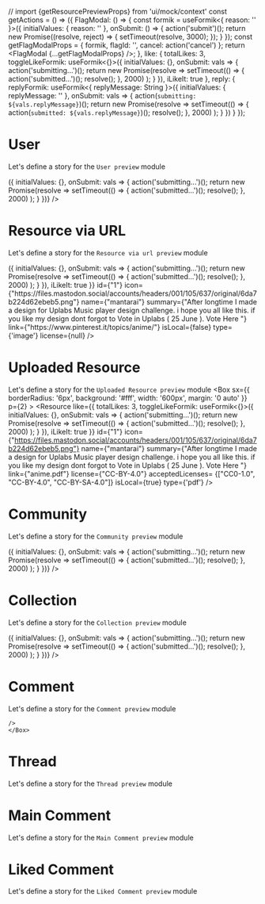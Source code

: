 // import {getResourcePreviewProps} from 'ui/mock/context'
const getActions = () => ({
  FlagModal: () => {
    const formik = useFormik<{ reason: '' }>({
      initialValues: {
        reason: ''
      },
      onSubmit: () => {
        action('submit')();
        return new Promise((resolve, reject) => {
          setTimeout(resolve, 3000);
        });
      }
    });
    const getFlagModalProps = {
      formik,
      flagId: '',
      cancel: action('cancel')
    };
    return <FlagModal {...getFlagModalProps} />;
  },
  like: {
    totalLikes: 3,
    toggleLikeFormik: useFormik<{}>({
      initialValues: {},
      onSubmit: vals => {
        action('submitting...')();
        return new Promise(resolve =>
          setTimeout(() => {
            action('submitted...')();
            resolve();
          }, 2000)
        );
      }
    }),
    iLikeIt: true
  },
  reply: {
    replyFormik: useFormik<{ replyMessage: String }>({
      initialValues: { replyMessage: '' },
      onSubmit: vals => {
        action(`submitting: ${vals.replyMessage}`)();
        return new Promise(resolve =>
          setTimeout(() => {
            action(`submitted: ${vals.replyMessage}`)();
            resolve();
          }, 2000)
        );
      }
    })
  }
});

<Meta title="Modules|Main Previews"/>

# User
Let's define a story for the `User preview` module

<Preview>
  <Story name="User preview module">
     <Box
        sx={{
          borderRadius: '6px',
          background: '#fff',
          width: '600px',
          margin: '0 auto'
        }}
        p={2}
      >
    <User 
      image={"https://pbs.twimg.com/profile_images/1161428802091802627/O49Ggs-7_400x400.jpg"}
      name={"˗ˏˋ Doug Belshaw ˎˊ˗ 🇪🇺 ☠️ ✊" }
      username={"dajbelshaw@team.moodle.net"}
      bio={"Open Educational Thinkerer. Product Manager @MoodleNet & Co-op founder @WeAreOpenCoop. Aspiring Mountain Leader. Previously: @Mozilla @Jisc teacher"}
      isFollowing={true}
       toggleFollowFormik = {useFormik<{}>({
          initialValues: {},
          onSubmit: vals => {
            action('submitting...')();
            return new Promise(resolve =>
              setTimeout(() => {
                action('submitted...')();
                resolve();
              }, 2000)
            );
          }
        })}
    />
    </Box>
  </Story>
</Preview>


# Resource via URL
Let's define a story for the `Resource via url preview` module

<Preview>
  <Story name="Resource via url preview module">
     <Box
        sx={{
          borderRadius: '6px',
          background: '#fff',
          width: '600px',
          margin: '0 auto'
        }}
        p={2}
      >
    <Resource
        like={{
    totalLikes: 3,
    toggleLikeFormik: useFormik<{}>({
      initialValues: {},
      onSubmit: vals => {
        action('submitting...')();
        return new Promise(resolve =>
          setTimeout(() => {
            action('submitted...')();
            resolve();
          }, 2000)
        );
      }
    }),
    iLikeIt: true
  }}
        id={"1"}
        icon={"https://files.mastodon.social/accounts/headers/001/105/637/original/6da7b224d62ebeb5.png"}
        name={"mantarai"}
        summary={"After longtime I made a design for Uplabs Music player design challenge. i hope you all like this. if you like my design dont forgot to Vote in Uplabs ( 25 June ). Vote Here "}
        link={"https://www.pinterest.it/topics/anime/"}
        isLocal={false}
        type={'image'}
        license={null}
    />
    </Box>
  </Story>
</Preview>

# Uploaded Resource
Let's define a story for the `Uploaded Resource preview` module
<Preview>
  <Story name="Uploaded Resource preview module">
     <Box
        sx={{
          borderRadius: '6px',
          background: '#fff',
          width: '600px',
          margin: '0 auto'
        }}
        p={2}
      >
    <Resource
      like={{
    totalLikes: 3,
    toggleLikeFormik: useFormik<{}>({
      initialValues: {},
      onSubmit: vals => {
        action('submitting...')();
        return new Promise(resolve =>
          setTimeout(() => {
            action('submitted...')();
            resolve();
          }, 2000)
        );
      }
    }),
    iLikeIt: true
  }}
        id={"1"}
        icon={"https://files.mastodon.social/accounts/headers/001/105/637/original/6da7b224d62ebeb5.png"}
        name={"mantarai"}
        summary={"After longtime I made a design for Uplabs Music player design challenge. i hope you all like this. if you like my design dont forgot to Vote in Uplabs ( 25 June ). Vote Here "}
        link={"anime.pdf"}
        license={"CC-BY-4.0"}
        acceptedLicenses= {["CC0-1.0", "CC-BY-4.0", "CC-BY-SA-4.0"]}
        isLocal={true}
        type={'pdf'}
    />
    </Box>
  </Story>
</Preview>

# Community
Let's define a story for the `Community preview` module

<Preview>
  <Story name="Community preview module">
     <Box
        sx={{
          borderRadius: '6px',
          background: '#fff',
          width: '600px',
          margin: '0 auto'
        }}
        p={2}
      >
    <Community
        id={"1"}
        icon={"https://files.mastodon.social/accounts/headers/001/105/637/original/6da7b224d62ebeb5.png"}
        name={"mantarai"}
        summary={"After longtime I made a design for Uplabs Music player design challenge. i hope you all like this. if you like my design dont forgot to Vote in Uplabs ( 25 June ). Vote Here "}
        followersCount={12}
        collectionsCount={6}
        followed={true}
        threadsCount={3}
        link={{url: "/", external: true}}
        toggleJoinFormik = {useFormik<{}>({
          initialValues: {},
          onSubmit: vals => {
            action('submitting...')();
            return new Promise(resolve =>
              setTimeout(() => {
                action('submitted...')();
                resolve();
              }, 2000)
            );
          }
        })}
    />
    </Box>
  </Story>
</Preview>

# Collection
Let's define a story for the `Collection preview` module

<Preview>
  <Story name="Collection preview module">
     <Box
        sx={{
          borderRadius: '6px',
          background: '#fff',
          width: '600px',
          margin: '0 auto'
        }}
        p={2}
      >
    <Collection
        link={{url: "/", external: true}}
        id={"1"}
        icon={"https://files.mastodon.social/accounts/headers/001/105/637/original/6da7b224d62ebeb5.png"}
        name={"mantarai"}
        summary={"After longtime I made a design for Uplabs Music player design challenge. i hope you all like this. if you like my design dont forgot to Vote in Uplabs ( 25 June ). Vote Here "}
        totalResources={12}
        toggleFollowFormik = {useFormik<{}>({
          initialValues: {},
          onSubmit: vals => {
            action('submitting...')();
            return new Promise(resolve =>
              setTimeout(() => {
                action('submitted...')();
                resolve();
              }, 2000)
            );
          }
        })}
    />
    </Box>
  </Story>
</Preview>

# Comment
Let's define a story for the `Comment preview` module

<Preview>
  <Story name="Comment preview module">
     <Box
        sx={{
          borderRadius: '6px',
          background: '#fff',
          width: '600px',
          margin: '0 auto'
        }}
        p={2}
      >
    <Comment
        {...getActions()}
        url={"/"}
        content={"After longtime I made a design for Uplabs Music player design challenge. i hope you all like this. if you like my design dont forgot to Vote in Uplabs ( 25 June ). Vote Here "}
        
    />
    </Box>
  </Story>
</Preview>

# Thread
Let's define a story for the `Thread preview` module

<Preview>
  <Story name="Thread preview module">
     <Box
        sx={{
          borderRadius: '6px',
          background: '#fff',
          width: '600px',
          margin: '0 auto'
        }}
        p={2}
      >
    <Thread
        link="/"
        title="What do the avatars in the topic list mean?"
        content={"After longtime I made a design for Uplabs Music player design challenge. i hope you all like this. if you like my design dont forgot to Vote in Uplabs ( 25 June ). Vote Here "}
        createdAt={"2019-11-09"}
        totalReplies={"24"}
        totalLikes={"17"}
        members={["https://files.mastodon.social/accounts/headers/001/105/637/original/6da7b224d62ebeb5.png", "https://files.mastodon.social/accounts/headers/001/105/637/original/6da7b224d62ebeb5.png", "https://files.mastodon.social/accounts/headers/001/105/637/original/6da7b224d62ebeb5.png"]}
    />
    </Box>
  </Story>
</Preview>

# Main Comment
Let's define a story for the `Main Comment preview` module

<Preview>
  <Story name="Main Comment preview module">
     <Box
        sx={{
          borderRadius: '6px',
          background: '#fff',
          width: '600px',
          margin: '0 auto'
        }}
        p={2}
      >
    <MainComment
      {...getActions()}
      content={"After longtime I made a design for Uplabs Music player design challenge. i hope you all like this. if you like my design dont forgot to Vote in Uplabs ( 25 June ). Vote Here "}      
    />
    </Box>
  </Story>
</Preview>

# Liked Comment
Let's define a story for the `Liked Comment preview` module

<Preview>
  <Story name="Liked Comment preview module">
     <Box
        sx={{
          borderRadius: '6px',
          background: '#fff',
          width: '600px',
          margin: '0 auto'
        }}
        p={2}
      >
    <LikedComment
      {...getActions()}
      actor={{icon: 'https://picsum.photos/80/80',
        link: '1',
        name: 'Ivan'}}
      createdAt='2018-11-11'
      communityName="test"
      communityLink="1"
      content={"After longtime I made a design for Uplabs Music player design challenge. i hope you all like this. if you like my design dont forgot to Vote in Uplabs ( 25 June ). Vote Here "}      
    />
    </Box>
  </Story>
</Preview>